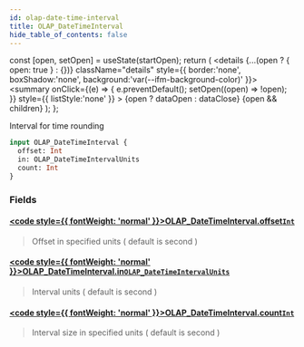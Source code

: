 ```yaml
---
id: olap-date-time-interval
title: OLAP_DateTimeInterval
hide_table_of_contents: false
---
```







  const [open, setOpen] = useState(startOpen);
  return (
    <details {...(open ? { open: true } : {})} className="details" style={{ border:'none', boxShadow:'none', background:'var(--ifm-background-color)' }}>
      <summary
        onClick={(e) => {
          e.preventDefault();
          setOpen((open) => !open);
        }}
        style={{ listStyle:'none' }}
      >
      {open ? dataOpen : dataClose}
      </summary>
      {open && children}
    </details>
  );
};










Interval for time rounding


```graphql
input OLAP_DateTimeInterval {
  offset: Int
  in: OLAP_DateTimeIntervalUnits
  count: Int
}
```




### Fields

#### [<code style={{ fontWeight: 'normal' }}>OLAP_DateTimeInterval.<b>offset</b></code>](#)<Bullet />[`Int`](/docs/graphql-reference/scalars/int) <Badge class="badge badge--secondary" text="scalar"/> 
> 
> 
> Offset in specified units ( default is second )
> 

#### [<code style={{ fontWeight: 'normal' }}>OLAP_DateTimeInterval.<b>in</b></code>](#)<Bullet />[`OLAP_DateTimeIntervalUnits`](/docs/graphql-reference/enums/olap-date-time-interval-units) <Badge class="badge badge--secondary" text="enum"/> 
> 
> 
> Interval units ( default is second )
> 

#### [<code style={{ fontWeight: 'normal' }}>OLAP_DateTimeInterval.<b>count</b></code>](#)<Bullet />[`Int`](/docs/graphql-reference/scalars/int) <Badge class="badge badge--secondary" text="scalar"/> 
> 
> 
> Interval size in specified units ( default is second )
> 



